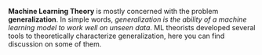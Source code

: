 **Machine Learning Theory** is mostly concerned with the problem **generalization**. In simple words, *generalization is the ability of a machine learning model to work well on unseen data*. ML theorists developed several tools to theoretically characterize generalization, here you can find discussion on some of them.